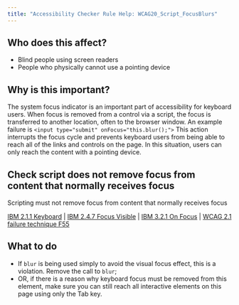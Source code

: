 ```yaml
---
title: "Accessibility Checker Rule Help: WCAG20_Script_FocusBlurs"
---
```


<div className="toolHelp">
<Row>
<Column colLg={5} colMd={3} colSm={4} className="toolLeft">

## Who does this affect?

 * Blind people using screen readers
 * People who physically cannot use a pointing device

## Why is this important?

The system focus indicator is an important part of accessibility for keyboard users.  When focus is removed from a control via a script, the focus is transferred to another location, often to the browser window.
An example failure is `<input type="submit" onFocus="this.blur();">` This action interrupts the focus cycle and prevents keyboard users from being able to reach all of the links and controls on the page. In this situation, users can only reach the content with a pointing device.

</Column>
<Column colLg={11} colMd={5} colSm={4} className="toolMain">

<div id="locLevel"></div>

## Check script does not remove focus from content that normally receives focus
Scripting must not remove focus from content that normally receives focus

[IBM 2.1.1 Keyboard](http://www.ibm.com/able/guidelines/ci162/keyboard.html) | [IBM 2.4.7 Focus Visible](http://www.ibm.com/able/guidelines/ci162/focus_visible.html) | [IBM 3.2.1 On Focus](http://www.ibm.com/able/guidelines/ci162/on_focus.html) | [WCAG 2.1 failure technique F55](https://www.w3.org/WAI/WCAG21/Techniques/failures/F55)


<div id="locSnippet"></div>

## What to do

 * If `blur` is being used simply to avoid the visual focus effect, this is a violation. Remove the call to `blur`;
 * OR, if there is a reason why keyboard focus must be removed from this element, make sure you can still reach all interactive elements on this page using only the Tab key.

</Column>
</Row>
</div>

